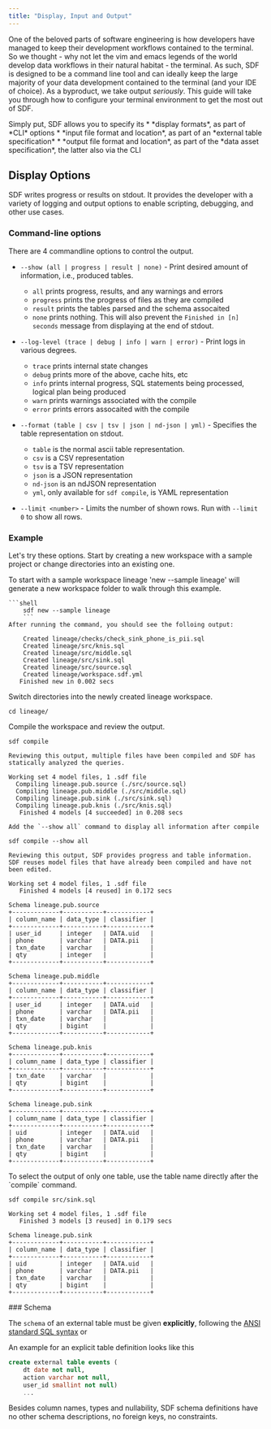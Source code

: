 ```yaml
---
title: "Display, Input and Output"
---
```


One of the beloved parts of software engineering is how developers have managed to keep their development workflows contained to the terminal. So we thought - why not let the vim and emacs legends of the world develop data workflows in their natural habitat - the terminal. As such, SDF is designed to be a command line tool and can ideally keep the large majority of your data development contained to the terminal (and your IDE of choice). As a byproduct, we take output *seriously*. This guide will take you through how to configure your terminal environment to get the most out of SDF.

<Note>
Simply put, SDF allows you to specify its 
* *display formats*, as part of *CLI* options
* *input file format and location*, as part of an *external table specification*
* *output file format and location*, as part of the *data asset specification*, the latter also via the CLI
</Note>

## Display Options

SDF writes progress or results on stdout. It provides the developer with a variety of logging and output options to enable scripting, debugging, and other use cases.

### Command-line options 

There are 4 commandline options to control the output.

- `--show (all | progress | result | none)` - Print desired amount of information, i.e., produced tables.

  - `all` prints progress, results, and any warnings and errors
  - `progress` prints the progress of files as they are compiled
  - `result` prints the tables parsed and the schema assocaited
  - `none` prints nothing. This will also prevent the `Finished in [n] seconds` message from displaying at the end of stdout.

- `--log-level (trace | debug | info | warn | error)` - Print logs in various degrees.

  - `trace` prints internal state changes
  - `debug` prints more of the above, cache hits, etc
  - `info` prints internal progress, SQL statements being processed, logical
    plan being produced
  - `warn` prints warnings associated with the compile
  - `error` prints errors assocaited with the compile 

- `--format (table | csv | tsv | json | nd-json | yml)` - Specifies the table representation
  on stdout.

  - `table` is the normal ascii table representation.
  - `csv` is a CSV representation
  - `tsv` is a TSV representation
  - `json` is a JSON representation
  - `nd-json` is an ndJSON representation
  - `yml`, only available for `sdf compile`, is YAML representation

- `--limit <number>` - Limits the number of shown rows. Run with `--limit 0` to
  show all rows.

### Example

Let's try these options. Start by creating a new workspace with a sample project or change directories into an existing one.
<Steps>

  <Step title="Install and setup your workspace">
    To start with a sample workspace lineage 'new --sample lineage' will generate a new workspace folder to walk through this example.
    
    ```shell	
		sdf new --sample lineage
		```
    After running the command, you should see the folloing output:
    
```shell
    Created lineage/checks/check_sink_phone_is_pii.sql
    Created lineage/src/knis.sql
    Created lineage/src/middle.sql
    Created lineage/src/sink.sql
    Created lineage/src/source.sql
    Created lineage/workspace.sdf.yml
   Finished new in 0.002 secs

```
  </Step>

  <Step title="Change Directory">
    Switch directories into the newly created lineage workspace.
    
```shell	
cd lineage/
```
  </Step>

  <Step title="Compile lineage Workspace with --show command">
    Compile the workspace and review the output.
    
```shell	
sdf compile
```
    Reviewing this output, multiple files have been compiled and SDF has statically analyzed the queries.

```shell
Working set 4 model files, 1 .sdf file
  Compiling lineage.pub.source (./src/source.sql)
  Compiling lineage.pub.middle (./src/middle.sql)
  Compiling lineage.pub.sink (./src/sink.sql)
  Compiling lineage.pub.knis (./src/knis.sql)
   Finished 4 models [4 succeeded] in 0.208 secs

```

    Add the `--show all` command to display all information after compile

```shell
sdf compile --show all
```

    Reviewing this output, SDF provides progress and table information. SDF reuses model files that have already been compiled and have not been edited. 
```shell
Working set 4 model files, 1 .sdf file
   Finished 4 models [4 reused] in 0.172 secs

Schema lineage.pub.source
+-------------+-----------+------------+
| column_name | data_type | classifier |
+-------------+-----------+------------+
| user_id     | integer   | DATA.uid   |
| phone       | varchar   | DATA.pii   |
| txn_date    | varchar   |            |
| qty         | integer   |            |
+-------------+-----------+------------+

Schema lineage.pub.middle
+-------------+-----------+------------+
| column_name | data_type | classifier |
+-------------+-----------+------------+
| user_id     | integer   | DATA.uid   |
| phone       | varchar   | DATA.pii   |
| txn_date    | varchar   |            |
| qty         | bigint    |            |
+-------------+-----------+------------+

Schema lineage.pub.knis
+-------------+-----------+------------+
| column_name | data_type | classifier |
+-------------+-----------+------------+
| txn_date    | varchar   |            |
| qty         | bigint    |            |
+-------------+-----------+------------+

Schema lineage.pub.sink
+-------------+-----------+------------+
| column_name | data_type | classifier |
+-------------+-----------+------------+
| uid         | integer   | DATA.uid   |
| phone       | varchar   | DATA.pii   |
| txn_date    | varchar   |            |
| qty         | bigint    |            |
+-------------+-----------+------------+

```
  </Step>
  <Step title="Diplay a single sink table">
  To select the output of only one table, use the table name directly after the `compile` command.

```shell
sdf compile src/sink.sql
```
```shell
Working set 4 model files, 1 .sdf file
   Finished 3 models [3 reused] in 0.179 secs

Schema lineage.pub.sink
+-------------+-----------+------------+
| column_name | data_type | classifier |
+-------------+-----------+------------+
| uid         | integer   | DATA.uid   |
| phone       | varchar   | DATA.pii   |
| txn_date    | varchar   |            |
| qty         | bigint    |            |
+-------------+-----------+------------+

```

  </Step>
</Steps>  
### Schema

The `schema` of an external table must be given **explicitly**, following the [ANSI standard SQL syntax](https://blog.ansi.org/2018/10/sql-standard-iso-iec-9075-2016-ansi-x3-135/) or

An example for an explicit table definition looks like this

```sql
create external table events (
    dt date not null,
    action varchar not null,
    user_id smallint not null)
    ...
```

Besides column names, types and nullability, SDF schema definitions have no
other schema descriptions, no foreign keys, no constraints.
